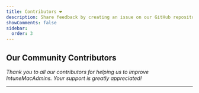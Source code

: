 ```yaml
---
title: Contributors ❤️
description: Share feedback by creating an issue on our GitHub repository to discuss with the community.
showComments: false
sidebar:
  order: 3
---
```



## Our Community Contributors

*Thank you to all our contributors for helping us to improve IntuneMacAdmins. Your support is greatly appreciated!*

---

<LinkCard
  title="Matthias Choules "
  description="Consultant @wycomco GmbH"
  href="https://github.com/choules"
  target="_blank"
/>

<LinkCard
  title="Jordy Witteman"
  description="Managing Apple devices @root3nl "
  href="https://github.com/jordywitteman"
  target="_blank"
/>

<LinkCard
  title="Vigneshwaran"
  description="Senior System Engineer @Elsevier"
  href="https://github.com/app2pack"
  target="_blank"
/>

<LinkCard
  title="Tobias Almén"
  description="macOS & MDM Architect @ASSAABLOY"
  href="https://github.com/almenscorner"
  target="_blank"
/>